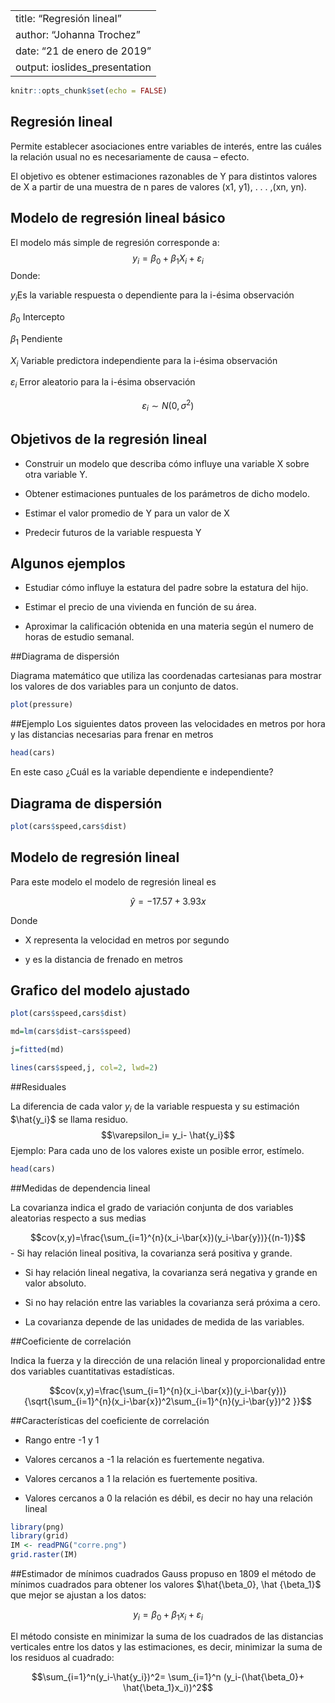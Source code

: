 

---
title: "Regresión lineal"
author: "Johanna Trochez"
date: "21 de enero de 2019"
output: ioslides_presentation
---

```r
knitr::opts_chunk$set(echo = FALSE)
```

## Regresión lineal 

Permite establecer asociaciones entre variables de interés, entre las cuáles la relación usual no es necesariamente de causa – efecto.

El objetivo es obtener estimaciones razonables de Y para distintos valores de X a partir de una muestra de n pares de valores (x1, y1), . . . ,(xn, yn).


## Modelo de regresión lineal básico

El modelo más simple de regresión corresponde a: 
$$y_i=\beta_0 +\beta_1 X_i+\varepsilon_i$$
Donde:

$y_i$Es la variable respuesta o dependiente para la i-ésima observación\


$\beta_0$ Intercepto\


$\beta_1$ Pendiente\


$X_i$ Variable predictora independiente para la i-ésima observación\


$\varepsilon_i$ Error aleatorio para la i-ésima observación\


$$\varepsilon_i \sim N (0,\sigma^2)$$


## Objetivos de la regresión lineal

- Construir un modelo que describa cómo influye una variable X sobre otra variable Y. 

- Obtener estimaciones puntuales de los parámetros de dicho modelo. 

- Estimar el valor promedio de Y para un valor de X 

- Predecir futuros de la variable respuesta Y

## Algunos ejemplos

- Estudiar cómo influye la estatura del padre sobre la estatura del hijo. 

- Estimar el precio de una vivienda en función de su área.

- Aproximar la calificación obtenida en una materia según el numero de horas de estudio semanal. 

##Diagrama de dispersión

Diagrama matemático que utiliza las coordenadas cartesianas para mostrar los valores de dos variables para un conjunto de datos.


```r
plot(pressure)
```


##Ejemplo
Los siguientes datos proveen las velocidades en metros por hora y las distancias necesarias para  frenar en metros

```r
head(cars)

```

En este caso ¿Cuál es la variable dependiente e independiente?

## Diagrama de dispersión
```r

plot(cars$speed,cars$dist)

```


## Modelo de regresión lineal

Para este modelo el modelo de regresión lineal es

$$\hat{y}=-17.57+3.93x$$

Donde 

- X representa la velocidad en metros por segundo

- y es la distancia de frenado en metros

## Grafico del modelo ajustado

```r

plot(cars$speed,cars$dist)

md=lm(cars$dist~cars$speed)

j=fitted(md)

lines(cars$speed,j, col=2, lwd=2)

```

##Residuales

La diferencia de cada valor $y_i$ de la variable respuesta y su estimación $\hat{y_i}$ se llama residuo.
$$\varepsilon_i= y_i- \hat{y_i}$$
Ejemplo: Para cada uno de los valores existe un posible error, estímelo.


```r
head(cars)

```


##Medidas de dependencia lineal


La covarianza indica el grado de variación conjunta de dos variables aleatorias respecto a sus medias

$$cov(x,y)=\frac{\sum_{i=1}^{n}(x_i-\bar{x})(y_i-\bar{y})}{(n-1)}$$
- Si hay relación lineal positiva, la covarianza será positiva y grande.

- Si hay relación lineal negativa, la covarianza será negativa y grande en valor absoluto.

- Si no hay relación entre las variables la covarianza será próxima a cero.

- La covarianza depende de las unidades de medida de las variables.

##Coeficiente de correlación

Indica la fuerza y la dirección de una relación lineal y proporcionalidad entre dos variables cuantitativas estadísticas.


$$cov(x,y)=\frac{\sum_{i=1}^{n}(x_i-\bar{x})(y_i-\bar{y})}
{\sqrt{\sum_{i=1}^{n}(x_i-\bar{x})^2\sum_{i=1}^{n}(y_i-\bar{y})^2 }}$$

##Características del coeficiente de correlación

- Rango entre -1 y 1

- Valores cercanos a -1 la relación es fuertemente negativa.

- Valores cercanos a 1 la relación es fuertemente positiva.

- Valores cercanos a 0 la relación es débil, es decir no hay una relación lineal


```r
library(png)
library(grid)
IM <- readPNG("corre.png")
grid.raster(IM)
```


##Estimador de mínimos cuadrados
Gauss propuso en 1809 el método de mínimos cuadrados para obtener los valores $\hat{\beta_0}, \hat {\beta_1}$ que mejor se ajustan a los datos:

$$y_i=\beta_0+\beta_1x_i+\varepsilon_i$$

El método consiste en minimizar la suma de los cuadrados de las distancias verticales entre los datos y las estimaciones, es decir, minimizar la suma de los residuos al cuadrado:



$$\sum_{i=1}^n(y_i-\hat{y_i})^2=
\sum_{i=1}^n (y_i-(\hat{\beta_0}+ \hat{\beta_1}x_i))^2$$